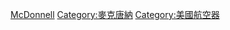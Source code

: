 {{Commons category|McDonnell aircraft}}
{{catmain|麥克唐納飛機}}
{{see also|Category:麥克唐納-道格拉斯飛機}}

[[Category:各製造商航空器|McDonnell]]
[[Category:麥克唐納|Category:麥克唐納]]
[[Category:美國航空器|Category:美國航空器]]